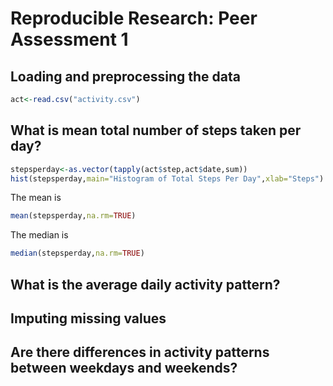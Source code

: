 # Reproducible Research: Peer Assessment 1


## Loading and preprocessing the data
```r
act<-read.csv("activity.csv")
```
## What is mean total number of steps taken per day?
```r
stepsperday<-as.vector(tapply(act$step,act$date,sum))  
hist(stepsperday,main="Histogram of Total Steps Per Day",xlab="Steps")  
```
The mean is
```r
mean(stepsperday,na.rm=TRUE)  
```
The median is
```r
median(stepsperday,na.rm=TRUE)  
```

## What is the average daily activity pattern?



## Imputing missing values



## Are there differences in activity patterns between weekdays and weekends?
